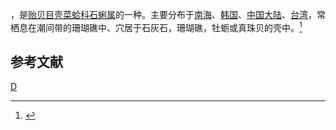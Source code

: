 {{noteTA
|T=zh-cn:短石蛏; zh-tw:短石蜊;
|1=zh-cn:短石蛏; zh-tw:短石蜊;
}}
{{Speciesbox 
| taxon = Lithophaga curta
| authority = Lischke, 1874
}}
{{地区用词4|start=学名：''{{lang|la|Lithophaga curta}}''|cn=短石蛏|tw=短石蜊|as=称}}，是[[贻贝目|贻贝目]][[壳菜蛤科|壳菜蛤科]][[石蜊属|石蜊属]]的一种。主要分布于[[南海|南海]]、[[韩国|韩国]]、[[中国大陆|中国大陆]]、[[台湾|台湾]]，常栖息在潮间带的珊瑚礁中、穴居于石灰石，珊瑚礁，牡蛎或真珠贝的壳中。<ref>{{cite web|url=http://shell.sinica.edu.tw/chinese/shellbase_detail.php?science_no=2240|title=国际贝库：短石蛏|publisher=台湾贝类资料库|accessdate=2009-08-11|archive-date=2017-12-01|archive-url=https://web.archive.org/web/20171201040251/http://shell.sinica.edu.tw/chinese/shellbase_detail.php?science_no=2240|dead-url=no}}</ref>

== 参考文献 ==
{{reflist}}
{{Taxonbar}}

[[Category:石蜊属|D]]